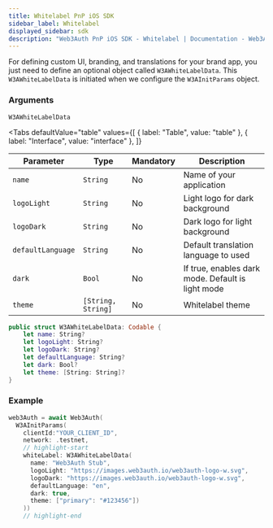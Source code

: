 ```yaml
---
title: Whitelabel PnP iOS SDK
sidebar_label: Whitelabel
displayed_sidebar: sdk
description: "Web3Auth PnP iOS SDK - Whitelabel | Documentation - Web3Auth"
---
```



For defining custom UI, branding, and translations for your brand app, you just need to define an optional object called `W3AWhiteLabelData`. This
`W3AWhiteLabelData` is initiated when we configure the `W3AInitParams` object.

### Arguments

`W3AWhiteLabelData`

<Tabs
  defaultValue="table"
  values={[
    { label: "Table", value: "table" },
    { label: "Interface", value: "interface" },
  ]}
>

<TabItem value="table">

| Parameter         | Type               | Mandatory | Description                                       |
| ----------------- | ------------------ | --------- | ------------------------------------------------- |
| `name`            | `String`           | No        | Name of your application                          |
| `logoLight`       | `String`           | No        | Light logo for dark background                    |
| `logoDark`        | `String`           | No        | Dark logo for light background                    |
| `defaultLanguage` | `String`           | No        | Default translation language to used              |
| `dark`            | `Bool`             | No        | If true, enables dark mode. Default is light mode |
| `theme`           | `[String, String]` | No        | Whitelabel theme                                  |

</TabItem>

<TabItem value="interface">

```swift
public struct W3AWhiteLabelData: Codable {
    let name: String?
    let logoLight: String?
    let logoDark: String?
    let defaultLanguage: String?
    let dark: Bool?
    let theme: [String: String]?
}
```

</TabItem>

</Tabs>

### Example

```swift
web3Auth = await Web3Auth(
  W3AInitParams(
    clientId:"YOUR_CLIENT_ID",
    network: .testnet,
    // highlight-start
    whiteLabel: W3AWhiteLabelData(
      name: "Web3Auth Stub",
      logoLight: "https://images.web3auth.io/web3auth-logo-w.svg",
      logoDark: "https://images.web3auth.io/web3auth-logo-w.svg",
      defaultLanguage: "en",
      dark: true,
      theme: ["primary": "#123456"])
    ))
    // highlight-end
```
